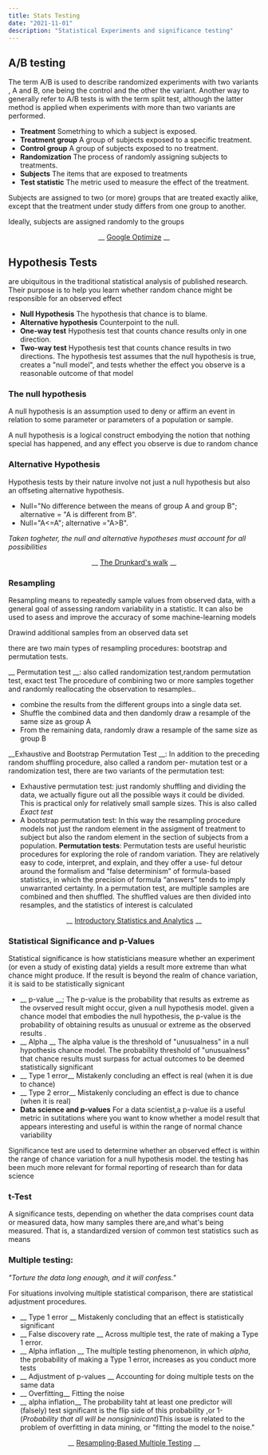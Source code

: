```yaml
---
title: Stats Testing  
date: "2021-11-01"
description: "Statistical Experiments and significance testing"
---
```


## A/B testing
The term A/B is used to describe randomized experiments with two variants , A and B, one being the control and the other the variant. Another way to generally refer to A/B tests is with the term split test, although the latter method is applied when experiments with more than two variants are performed.
- __Treatment__		Sometrhing to which a subject is exposed.
- __Treatment group__ 	A group of subjects exposed to a specific treatment.
- __Control group__ 	A group of subjects exposed to no treatment.
- __Randomization__	The process of randomly assigning subjects to treatments.
- __Subjects__ 		The items that are exposed to treatments 
- __Test statistic__ 	The metric used to measure the effect of the treatment. 

Subjects are assigned to two (or more) groups that are treated exactly alike, except that the treatment under study differs from one group to another.

Ideally, subjects are assigned randomly to the groups

<center>
__ <a href="https://optimize.google.com/" class="link  white hover-white-60" target="_blank">Google Optimize</a> __

</center>


## Hypothesis Tests
are ubiquitous in the traditional statistical analysis of published research. Their purpose is to help you learn whether random chance might be responsible for an observed effect

- __Null Hypothesis__		The hypothesis that chance is to blame.
- __Alternative hypothesis__ 	Counterpoint to the null.
- __One-way test__ 		Hypothesis test that counts chance results only in one direction.
- __Two-way test__		Hypothesis test that counts chance results in two directions.
The hypothesis test assumes that the null hypothesis is true, creates a "null model", and tests whether the effect you observe is a reasonable outcome of that model

### The null hypothesis

A null hypothesis is an assumption used to deny or affirm an event in relation to some parameter or parameters of a population or sample.

A null hypothesis is a logical construct embodying the notion that nothing special has happened, and any effect you observe is due to random chance

### Alternative Hypothesis

Hypothesis tests by their nature involve not just a null hypothesis but also an offseting alternative hypothesis.

- Null="No difference between the means of group A and group B"; alternative = "A is different from B".
- Null="A<=A"; alternative ="A>B".

_Taken togheter, the null and alternative hypotheses must account for all possibilities_

<center>

__ <a href="https://en.wikipedia.org/wiki/The_Drunkard%27s_Walk" class="link  white hover-white-60" target="_blank">The Drunkard's walk</a> __

</center>

### Resampling
Resampling means to repeatedly sample values from observed data, with a general goal of assessing random variability in a statistic. It can also be used to asess and improve the accuracy of some machine-learning models

Drawind  additional samples from an observed data set

there are two main types of resampling procedures: bootstrap and permutation tests.

__ Permutation test __: also called randomization test,random permutation test, exact test
The procedure of combining two or more samples together and randomly reallocating the observation to resamples..
- combine the results from the different groups into a single data set.
- Shuffle the combined data and then dandomly draw a resample of the same size as group A
- From the remaining data, randomly draw a resample of the same size as group B

__Exhaustive and Bootstrap Permutation Test __:
In addition to the preceding random shuffling procedure, also called a random per‐ mutation test or a randomization test, there are two variants of the permutation test:
- Exhaustive permutation test: just randomly shuffling and dividing the data, we actually figure out all the possible ways it could be divided. This is practical only for relatively small sample sizes. This is also called _Exact test_
- A bootstrap permutation test: In this way the resampling procedure models not just the random element in the assigment of treatment to subject but also the random element in the section of subjects from a population. 
__Permutation tests__:
Permutation tests are useful heuristic procedures for exploring the role of random variation. They are relatively easy to code, interpret, and explain, and they offer a use‐ ful detour around the formalism and “false determinism” of formula-based statistics, in which the precision of formula “answers” tends to imply unwarranted certainty.
In a permutation test, are multiple samples are combined and then shuffled.
The shuffled values are then divided into resamples, and the statistics of interest is calculated

<center>

__ <a href="https://www.amazon.com/-/es/Peter-C-Bruce/dp/1118881354" class="link  white hover-white-60" target="_blank">Introductory Statistics and Analytics</a> __

</center>

### Statistical Significance and p-Values
Statistical significance is how statisticians measure whether an experiment (or even a study of existing data) yields a result more extreme than what chance might produce. If the result is beyond the realm of chance variation, it is said to be statistically signicant
- __ p-value __; The p-value is the probability that results as extreme as the ovserved result might occur, given a null hypothesis model. given a chance model that embodies the null hypothesis, the p-value is the probability of obtaining results as unusual or extreme as the observed results .
 - __ Alpha __ The alpha value is the threshold of "unusualness" in a null hypothesis chance model. The probability threshold of "unusualness" that chance results must surpass for actual outcomes to be deemed statistically significant
- __ Type 1 error__ Mistakenly concluding an effect is real (when it is due to chance)
- __ Type 2 error__ Mistakenly concluding an effect is due to chance (when it is real)
- __Data science and p-values__ For a data scientist,a p-value iis a useful metric in sutitations where you want to know whether a model result that appears interesting and useful is within the range of normal chance variability

Significance test are used to determine whether an observed effect is within the range of chance variation for a null hypothesis model. the testing has been much more relevant for formal reporting of research than for data science

### t-Test
A significance tests, depending on whether the data comprises count data or measured data, how many samples there are,and what's being measured. That is, a standardized version of common test statistics such as means

### Multiple testing:
_"Torture the data long enough, and it will confess."_

For situations involving multiple statistical comparison, there are statistical adjustment procedures.
- __ Type 1 error __ Mistakenly concluding that an effect is statistically significant
- __ False discovery rate __ Across multiple test, the rate of making a Type 1 error.
- __ Alpha inflation __ The multiple testing phenomenon, in which _alpha_, the probability of making a Type 1 error, increases as you conduct more tests
- __ Adjustment of p-values __ Accounting for doing multiple tests on the same data
- __ Overfitting__ Fitting the noise
- __ alpha inflation__ The probability taht at least one predictor will (falsely) test significant is the flip side of this probability ,or 1-(_Probability that all will be nonsigninicant_)This issue is related to the problem of overfitting in data mining, or "fitting the model to the noise."


<center>

__ <a href="https://www.amazon.com/-/es/Peter-H-Westfall/dp/0471557617" class="link  white hover-white-60" target="_blank">Resampling‑Based Multiple Testing</a> __

</center>
